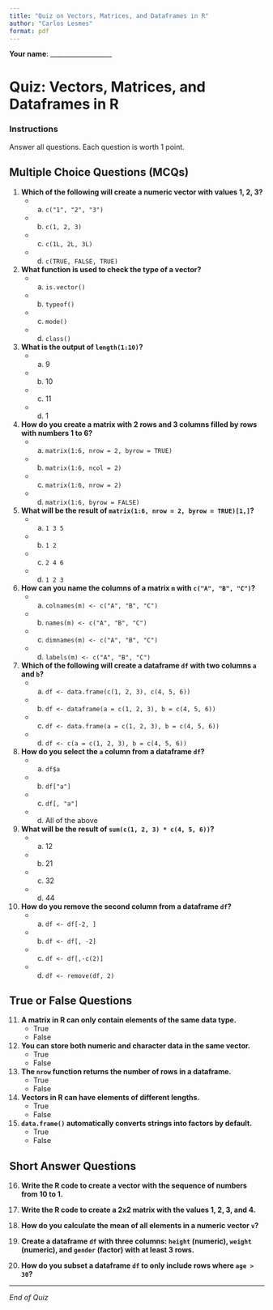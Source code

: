 ```yaml
---
title: "Quiz on Vectors, Matrices, and Dataframes in R"
author: "Carlos Lesmes"
format: pdf
---
```


**Your name**: ___________________

# Quiz: Vectors, Matrices, and Dataframes in R

### Instructions
Answer all questions. Each question is worth 1 point.

## Multiple Choice Questions (MCQs)

1. **Which of the following will create a numeric vector with values 1, 2, 3?**
    - a) `c("1", "2", "3")`
    - b) `c(1, 2, 3)`
    - c) `c(1L, 2L, 3L)`
    - d) `c(TRUE, FALSE, TRUE)`

2. **What function is used to check the type of a vector?**
    - a) `is.vector()`
    - b) `typeof()`
    - c) `mode()`
    - d) `class()`

3. **What is the output of `length(1:10)`?**
    - a) 9
    - b) 10
    - c) 11
    - d) 1

4. **How do you create a matrix with 2 rows and 3 columns filled by rows with numbers 1 to 6?**
    - a) `matrix(1:6, nrow = 2, byrow = TRUE)`
    - b) `matrix(1:6, ncol = 2)`
    - c) `matrix(1:6, nrow = 2)`
    - d) `matrix(1:6, byrow = FALSE)`

5. **What will be the result of `matrix(1:6, nrow = 2, byrow = TRUE)[1,]`?**
    - a) `1 3 5`
    - b) `1 2`
    - c) `2 4 6`
    - d) `1 2 3`

6. **How can you name the columns of a matrix `m` with `c("A", "B", "C")`?**
    - a) `colnames(m) <- c("A", "B", "C")`
    - b) `names(m) <- c("A", "B", "C")`
    - c) `dimnames(m) <- c("A", "B", "C")`
    - d) `labels(m) <- c("A", "B", "C")`

7. **Which of the following will create a dataframe `df` with two columns `a` and `b`?**
    - a) `df <- data.frame(c(1, 2, 3), c(4, 5, 6))`
    - b) `df <- dataframe(a = c(1, 2, 3), b = c(4, 5, 6))`
    - c) `df <- data.frame(a = c(1, 2, 3), b = c(4, 5, 6))`
    - d) `df <- c(a = c(1, 2, 3), b = c(4, 5, 6))`

8. **How do you select the `a` column from a dataframe `df`?**
    - a) `df$a`
    - b) `df["a"]`
    - c) `df[, "a"]`
    - d) All of the above

9. **What will be the result of `sum(c(1, 2, 3) * c(4, 5, 6))`?**
    - a) 12
    - b) 21
    - c) 32
    - d) 44

10. **How do you remove the second column from a dataframe `df`?**
    - a) `df <- df[-2, ]`
    - b) `df <- df[, -2]`
    - c) `df <- df[,-c(2)]`
    - d) `df <- remove(df, 2)`

## True or False Questions

11. **A matrix in R can only contain elements of the same data type.**
    - True
    - False

12. **You can store both numeric and character data in the same vector.**
    - True
    - False

13. **The `nrow` function returns the number of rows in a dataframe.**
    - True
    - False

14. **Vectors in R can have elements of different lengths.**
    - True
    - False

15. **`data.frame()` automatically converts strings into factors by default.**
    - True
    - False

## Short Answer Questions

16. **Write the R code to create a vector with the sequence of numbers from 10 to 1.**

17. **Write the R code to create a 2x2 matrix with the values 1, 2, 3, and 4.**

18. **How do you calculate the mean of all elements in a numeric vector `v`?**

19. **Create a dataframe `df` with three columns: `height` (numeric), `weight` (numeric), and `gender` (factor) with at least 3 rows.**

20. **How do you subset a dataframe `df` to only include rows where `age > 30`?**

---

*End of Quiz*